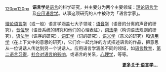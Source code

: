 <div style="float:left;margin:7px 10px 5px 0px">[[Image:ParseTree.svg|120px120px]]
<!-- [[Image:IPA_Unicode_0x014B.svg|60px60px]] -->
</div>

'''语言学'''是[[语言|语言]]的科学研究，并主要分为两个主要领域：[[理论语言学|理论语言学]]及[[应用语言学|应用语言学]]。从事这项研究的人中被称为「语言学家」。

[[理论语言学|理论语言学]]（或一般）语言学涵盖七大子领域：[[语音学|语音学]]（语音的分离的声音的研究），[[音位學|音位學]]（语音系统的研究和他们的心理表征），[[词法学|词法学]]（构词语法规则的研究），[[语法学|语法学]]（语序的研究），[[词汇学|词汇学]]（词的研究），[[语义学|语义学]]（意义的研究）和[[语用学|语用学]]（在上下文中的意思的研究），它们合一起允许的方式描述语言的作品，把意思从一位说话人传达到另一个说话人。应用语言学涵盖不同的领域，如[[语言教育|语言教育]]，[[第二语言习得|第二语言习得]]，[[社会语言学|社会对语言的影响]]，或语言的关系，[[心理学|心理学]]，等等。

<div style="text-align:right;margin-right:10px;margin-bottom:4px;">'''[[语言学|更多关于 语言学...]]'''</div >